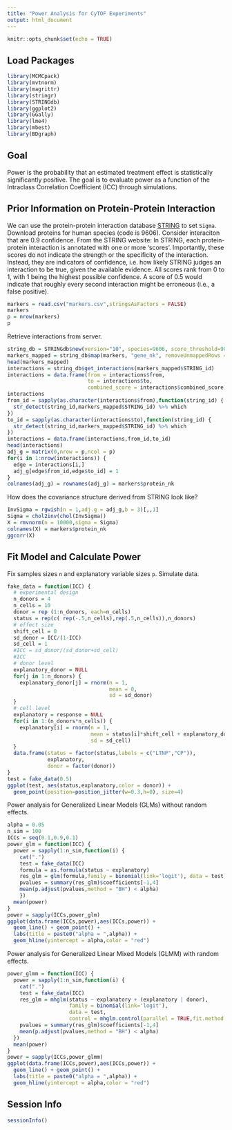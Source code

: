 ```yaml
---
title: "Power Analysis for CyTOF Experiments"
output: html_document
---
```


```r
knitr::opts_chunk$set(echo = TRUE)
```

## Load Packages

```r
library(MCMCpack)
library(mvtnorm)
library(magrittr)
library(stringr)
library(STRINGdb)
library(ggplot2)
library(GGally)
library(lme4)
library(mbest)
library(BDgraph)
```

## Goal

Power is the probability that an estimated treatment effect is statistically significantly positive. The goal is to evaluate power as a function of the Intraclass Correlation Coefficient (ICC) through simulations.

## Prior Information on Protein-Protein Interaction

We can use the protein-protein interaction database [STRING](http://string-db.org/) to set ``Sigma``. Download proteins for human species (code is 9606). Consider interaciton that are 0.9 confidence. From the STRING website: In STRING, each protein-protein interaction is annotated with one or more 'scores'. Importantly, these scores do not indicate the strength or the specificity of the interaction. Instead, they are indicators of confidence, i.e. how likely STRING judges an interaction to be true, given the available evidence. All scores rank from 0 to 1, with 1 being the highest possible confidence. A score of 0.5 would indicate that roughly every second interaction might be erroneous (i.e., a false positive).

```r
markers = read.csv("markers.csv",stringsAsFactors = FALSE)
markers
p = nrow(markers)
p
```

Retrieve interactions from server.

```r
string_db = STRINGdb$new(version="10", species=9606, score_threshold=900, input_directory="")
markers_mapped = string_db$map(markers, "gene_nk", removeUnmappedRows = FALSE)
head(markers_mapped)
interactions = string_db$get_interactions(markers_mapped$STRING_id)
interactions = data.frame(from = interactions$from,
                          to = interactions$to,
                          combined_score = interactions$combined_score)
interactions
from_id = sapply(as.character(interactions$from),function(string_id) {
  str_detect(string_id,markers_mapped$STRING_id) %>% which
})
to_id = sapply(as.character(interactions$to),function(string_id) {
  str_detect(string_id,markers_mapped$STRING_id) %>% which
})
interactions = data.frame(interactions,from_id,to_id)
head(interactions)
adj_g = matrix(0,nrow = p,ncol = p)
for(i in 1:nrow(interactions)) {
  edge = interactions[i,]
  adj_g[edge$from_id,edge$to_id] = 1
}
colnames(adj_g) = rownames(adj_g) = markers$protein_nk
```

How does the covariance structure derived from STRING look like?

```r
InvSigma = rgwish(n = 1,adj.g = adj_g,b = 3)[,,1]
Sigma = chol2inv(chol(InvSigma))
X = rmvnorm(n = 10000,sigma = Sigma)
colnames(X) = markers$protein_nk
ggcorr(X)
```

## Fit Model and Calculate Power

Fix samples sizes ``n`` and explanatory variable sizes ``p``. Simulate data.

```r
fake_data = function(ICC) {
  # experimental design
  n_donors = 4
  n_cells = 10
  donor = rep (1:n_donors, each=n_cells)
  status = rep(c( rep(-.5,n_cells),rep(.5,n_cells)),n_donors)
  # effect size
  shift_cell = 0
  sd_donor = ICC/(1-ICC)
  sd_cell = 1
  #ICC = sd_donor/(sd_donor+sd_cell)
  #ICC
  # donor level
  explanatory_donor = NULL
  for(j in 1:n_donors) {
    explanatory_donor[j] = rnorm(n = 1,
                                 mean = 0,
                                 sd = sd_donor)
  }
  # cell level
  explanatory = response = NULL
  for(i in 1:(n_donors*n_cells)) {
    explanatory[i] = rnorm(n = 1,
                           mean = status[i]*shift_cell + explanatory_donor[donor[i]],
                           sd = sd_cell)
  }
  data.frame(status = factor(status,labels = c("LTNP","CP")),
             explanatory,
             donor = factor(donor))
}
test = fake_data(0.5)
ggplot(test, aes(status,explanatory,color = donor)) + 
  geom_point(position=position_jitter(w=0.3,h=0), size=4)
```

Power analysis for Generalized Linear Models (GLMs) without random effects.

```r
alpha = 0.05
n_sim = 100
ICCs = seq(0.1,0.9,0.1)
power_glm = function(ICC) {
  power = sapply(1:n_sim,function(i) {
    cat(".")
    test = fake_data(ICC)
    formula = as.formula(status ~ explanatory)
    res_glm = glm(formula,family = binomial(link='logit'), data = test)
    pvalues = summary(res_glm)$coefficients[-1,4]
    mean(p.adjust(pvalues,method = "BH") < alpha)
    })
  mean(power)
}
power = sapply(ICCs,power_glm)
ggplot(data.frame(ICCs,power),aes(ICCs,power)) + 
  geom_line() + geom_point() + 
  labs(title = paste0("alpha = ",alpha)) + 
  geom_hline(yintercept = alpha,color = "red")
```

Power analysis for Generalized Linear Mixed Models (GLMM) with random effects.

```r
power_glmm = function(ICC) {
  power = sapply(1:n_sim,function(i) {
    cat(".")
    test = fake_data(ICC)
    res_glm = mhglm(status ~ explanatory + (explanatory | donor),
                    family = binomial(link='logit'),
                    data = test,
                    control = mhglm.control(parallel = TRUE,fit.method = 'firthglm.fit'))
    pvalues = summary(res_glm)$coefficients[-1,4]
    mean(p.adjust(pvalues,method = "BH") < alpha)
  })
  mean(power)
}
power = sapply(ICCs,power_glmm)
ggplot(data.frame(ICCs,power),aes(ICCs,power)) + 
  geom_line() + geom_point() + 
  labs(title = paste0("alpha = ",alpha)) +
  geom_hline(yintercept = alpha,color = "red")
```

## Session Info

```r
sessionInfo()
```
